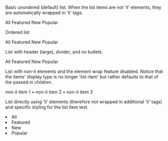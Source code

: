 
<Meta title="Text/List" component={List} />

Basic unordered (default) list. When the list items are not 'li' elements, they are automatically wrapped in 'li' tags.

<Canvas>
	<Story name="List">
        <List>
			<a>All</a>
			<a>Featured</a>
			<a>New</a>
			<a>Popular</a>
		</List>
	</Story>
</Canvas>

Ordered list

<Canvas>
	<Story name="Ordered List">
        <List tag="ol">
			<a>All</a>
			<a>Featured</a>
			<a>New</a>
			<a>Popular</a>
		</List>
	</Story>
</Canvas>

List with header (large), divider, and no bullets.

<Canvas>
	<Story name="Divider">
    	<List
			bullets={false}
			headerHasDivider={true}
			headerText="Explore"
			headerFontSize="l"
		>
			<a>All</a>
			<a>Featured</a>
			<a>New</a>
			<a>Popular</a>
		</List>
	</Story>
</Canvas>

List with non-li elements and the element wrap feature disabled.
Notice that the items' display type is no longer 'list-item' but rather defaults to that of the passed in children.

<Canvas>
	<Story name="Custom Wrapping">
    	<List
			listItemWrapElement={false}
		>
			<a>non-li item 1</a>
			<a> • non-li item 2</a>
			<a> • non-li item 3</a>
		</List>
	</Story>
</Canvas>

List directly using 'li' elements (therefore not wrapped in additional 'li' tags) and specific styling for the list item text.

<Canvas>
	<Story name="Using LI Tags">
    	<List
			bullets={false}
			headerHasDivider={true}
			headerText="Explore"
			listItemFontSize="xl"
			listItemFontWeight="300"
		>
			<li>All</li>
			<li>Featured</li>
			<li>New</li>
			<li>Popular</li>
		</List>
	</Story>
</Canvas>

